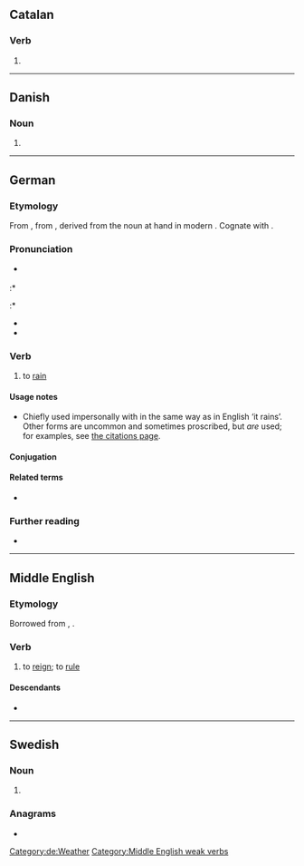 ==Catalan==

===Verb===
{{head|ca|verb form}}

# {{ca-verb form of|p=3|n=pl|t=pres|m=ind|regnar}}

----

==Danish==

===Noun===
{{head|da|noun form|g=c}}

# {{definite singular of|da|regn}}

----

==German==

===Etymology===
From {{inh|de|gmh|regenen}}, from {{inh|de|goh|reganōn}}, derived from the noun at hand in modern {{m|de|Regen||rain}}. Cognate with {{cog|hrx|rehne}}.

===Pronunciation===
* {{IPA|de|/ˈʁeːɡnən/}} {{i|prescriptive standard}}
:* {{IPA|de|/ˈʁeːknən/}} {{i|most common}}
:* {{IPA|de|/ˈʁeːçnən/}} {{i|northern and central Germany; chiefly colloquial}}
* {{audio|de|De-at-regnen.ogg|audio (Austria)}}
* {{audio|de|De-regnen.ogg|Audio}}

===Verb===
{{de-verb-weak|regnet|regnete|geregnet}}

# {{lb|de|chiefly|impersonal}} to [[rain]]

====Usage notes====
* Chiefly used impersonally with {{m|de|es}} in the same way as in English ‘it rains’. Other forms are uncommon and sometimes proscribed, but ''are'' used; for examples, see [[Citations:regnen|the citations page]].

====Conjugation====
{{de-conj-weak|regn|geregnet|h|e|impers=y}}

====Related terms====
* {{l|de|Regen|g=m}}

===Further reading===
* {{R:Duden}}

[[Category:de:Weather]]

----

==Middle English==

===Etymology===
Borrowed from {{bor|enm|fro|-}}, {{bor|enm|xno|regner}}.

===Verb===
{{enm-verb|stem=regn}}

# to [[reign]]; to [[rule]]

====Descendants====
* {{desc|en|reign}}

[[Category:Middle English weak verbs]]

----

==Swedish==

===Noun===
{{head|sv|noun form}}

# {{sv-noun-form-def-pl|regn}}

===Anagrams===
* {{anagrams|sv|a=eegnnr|genren|grenen|negern}}